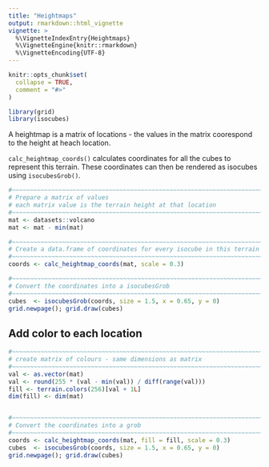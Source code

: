 ```yaml
---
title: "Heightmaps"
output: rmarkdown::html_vignette
vignette: >
  %\VignetteIndexEntry{Heightmaps}
  %\VignetteEngine{knitr::rmarkdown}
  %\VignetteEncoding{UTF-8}
---
```


```r
knitr::opts_chunk$set(
  collapse = TRUE,
  comment = "#>"
)
```

```r
library(grid)
library(isocubes)
```

A heightmap is a matrix of locations - the values in the matrix coorespond 
to the height at heach location.

`calc_heightmap_coords()` calculates coordinates for all the cubes to represent
this terrain.  These coordinates can then be rendered as isocubes using
`isocubesGrob()`.

```r
#~~~~~~~~~~~~~~~~~~~~~~~~~~~~~~~~~~~~~~~~~~~~~~~~~~~~~~~~~~~~~~~~~~~~~~~~~~~~~
# Prepare a matrix of values
# each matrix value is the terrain height at that location
#~~~~~~~~~~~~~~~~~~~~~~~~~~~~~~~~~~~~~~~~~~~~~~~~~~~~~~~~~~~~~~~~~~~~~~~~~~~~~
mat <- datasets::volcano
mat <- mat - min(mat)

#~~~~~~~~~~~~~~~~~~~~~~~~~~~~~~~~~~~~~~~~~~~~~~~~~~~~~~~~~~~~~~~~~~~~~~~~~~~~~
# Create a data.frame of coordinates for every isocube in this terrain
#~~~~~~~~~~~~~~~~~~~~~~~~~~~~~~~~~~~~~~~~~~~~~~~~~~~~~~~~~~~~~~~~~~~~~~~~~~~~~
coords <- calc_heightmap_coords(mat, scale = 0.3)

#~~~~~~~~~~~~~~~~~~~~~~~~~~~~~~~~~~~~~~~~~~~~~~~~~~~~~~~~~~~~~~~~~~~~~~~~~~~~~
# Convert the coordinates into a isocubesGrob
#~~~~~~~~~~~~~~~~~~~~~~~~~~~~~~~~~~~~~~~~~~~~~~~~~~~~~~~~~~~~~~~~~~~~~~~~~~~~~
cubes  <- isocubesGrob(coords, size = 1.5, x = 0.65, y = 0)
grid.newpage(); grid.draw(cubes)
```


## Add color to each location

```r
#~~~~~~~~~~~~~~~~~~~~~~~~~~~~~~~~~~~~~~~~~~~~~~~~~~~~~~~~~~~~~~~~~~~~~~~~~~~~~
# create matrix of colours - same dimensions as matrix
#~~~~~~~~~~~~~~~~~~~~~~~~~~~~~~~~~~~~~~~~~~~~~~~~~~~~~~~~~~~~~~~~~~~~~~~~~~~~~
val <- as.vector(mat)
val <- round(255 * (val - min(val)) / diff(range(val)))
fill <- terrain.colors(256)[val + 1L]
dim(fill) <- dim(mat) 


#~~~~~~~~~~~~~~~~~~~~~~~~~~~~~~~~~~~~~~~~~~~~~~~~~~~~~~~~~~~~~~~~~~~~~~~~~~~~~
# Convert the coordinates into a grob
#~~~~~~~~~~~~~~~~~~~~~~~~~~~~~~~~~~~~~~~~~~~~~~~~~~~~~~~~~~~~~~~~~~~~~~~~~~~~~
coords <- calc_heightmap_coords(mat, fill = fill, scale = 0.3)
cubes  <- isocubesGrob(coords, size = 1.5, x = 0.65, y = 0)
grid.newpage(); grid.draw(cubes)
```

